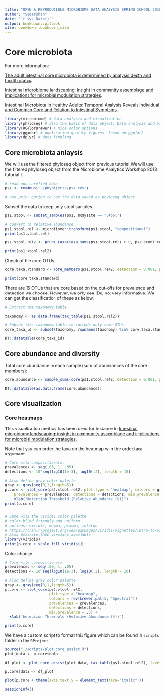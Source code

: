 ---
title: "OPEN & REPRODUCIBLE MICROBIOME DATA ANALYSIS SPRING SCHOOL 2018"
author: "Sudarshan"
date: "`r Sys.Date()`"
output: bookdown::gitbook
site: bookdown::bookdown_site
---

# Core microbiota  

For more information:

[The adult intestinal core microbiota is determined by analysis depth and health status](https://www.sciencedirect.com/science/article/pii/S1198743X14609629?via%3Dihub).  

[Intestinal microbiome landscaping: insight in community assemblage and implications for microbial modulation strategies](https://academic.oup.com/femsre/article/41/2/182/2979411).  

[Intestinal Microbiota in Healthy Adults: Temporal Analysis Reveals Individual and Common Core and Relation to Intestinal Symptoms](http://journals.plos.org/plosone/article?id=10.1371/journal.pone.0023035).  

```{r, warning=FALSE, message=FALSE}

library(microbiome) # data analysis and visualisation
library(phyloseq) # also the basis of data object. Data analysis and visualisation
library(RColorBrewer) # nice color options
library(ggpubr) # publication quality figures, based on ggplot2
library(dplyr) # data handling  

```

## Core microbiota anlaysis   



We will use the filtered phyloseq object from previous tutorial.We will use the filtered phyloseq object from the Microbiome Analytics Workshop 2018 tutorial I.

```{r}

# read non rarefied data
ps1 <- readRDS("./phyobjects/ps1.rds")

# use print option to see the data saved as phyloseq object.

```

Subset the data to keep only stool samples.  

```{r}

ps1.stool <- subset_samples(ps1, bodysite == "Stool")

# convert to relative abundance  
ps1.stool.rel <- microbiome::transform(ps1.stool, "compositional")
print(ps1.stool.rel)

ps1.stool.rel2 <- prune_taxa(taxa_sums(ps1.stool.rel) > 0, ps1.stool.rel)

print(ps1.stool.rel2)

```

Check of the core OTUs  

```{r}

core.taxa.standard <- core_members(ps1.stool.rel2, detection = 0.001, prevalence = 50/100)

print(core.taxa.standard)

```

There are 16 OTUs that are core based on the cut-offs for prevalence and detection we choose. However, we only see IDs, not very informative. We can get the classification of these as below.    

```{r}

# Extract the taxonomy table

taxonomy <- as.data.frame(tax_table(ps1.stool.rel2))

# Subset this taxonomy table to include only core OTUs  
core_taxa_id <- subset(taxonomy, rownames(taxonomy) %in% core.taxa.standard)

DT::datatable(core_taxa_id)

```


## Core abundance and diversity  
Total core abundance in each sample (sum of abundances of the core members):

```{r}

core.abundance <- sample_sums(core(ps1.stool.rel2, detection = 0.001, prevalence = 50/100))

DT::datatable(as.data.frame(core.abundance))

```


## Core visualization  

### Core heatmaps  

This visualization method has been used for instance in [Intestinal microbiome landscaping: insight in community assemblage and implications for microbial modulation strategies](https://academic.oup.com/femsre/article/41/2/182/2979411).  

Note that you can order the taxa on the heatmap with the order.taxa argument.


```{r}

# Core with compositionals:
prevalences <- seq(.05, 1, .05)
detections <- 10^seq(log10(1e-3), log10(.2), length = 10)

# Also define gray color palette
gray <- gray(seq(0,1,length=5))
p.core <- plot_core(ps1.stool.rel2, plot.type = "heatmap", colours = gray,
    prevalences = prevalences, detections = detections, min.prevalence = .5) +
    xlab("Detection Threshold (Relative Abundance (%))")
print(p.core)    


# Same with the viridis color palette
# color-blind friendly and uniform
# options: viridis, magma, plasma, inferno
# https://cran.r-project.org/web/packages/viridis/vignettes/intro-to-viridis.html
# Also discrete=TRUE versions available
library(viridis)
print(p.core + scale_fill_viridis())

```

Color change 

```{r}

# Core with compositionals:
prevalences <- seq(.05, 1, .05)
detections <- 10^seq(log10(1e-3), log10(.2), length = 10)

# Also define gray color palette
gray <- gray(seq(0,1,length=5))
p.core <- plot_core(ps1.stool.rel2, 
                    plot.type = "heatmap", 
                    colours = rev(brewer.pal(5, "Spectral")),
                    prevalences = prevalences, 
                    detections = detections, 
                    min.prevalence = .5) + 
  xlab("Detection Threshold (Relative Abundance (%))")

print(p.core) 

```

We have a custom script to format this figure which can be found in `scripts` folder in the `RProject`.  

```{r}

source("./scripts/plot_core_assist.R")
plot_data <- p.core$data

df_plot <- plot_core_assist(plot_data, tax_table(ps1.stool.rel2), levels = "Family")

p.core$data <- df_plot

plot(p.core + theme(axis.text.y = element_text(face="italic")))

```


```{r}

sessionInfo()

```



